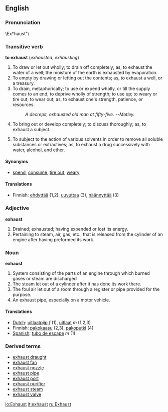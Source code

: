 ==English==
===Pronunciation===

\Ex*haust"\

===Transitive verb===
'''to exhaust'''  (''exhausted'', ''exhausting'')
# To draw or let out wholly; to drain off completely; as, to exhaust the water of a well; the moisture of the earth is exhausted by evaporation.
# To empty by drawing or letting out the contents; as, to exhaust a well, or a treasury.
# To drain, metaphorically; to use or expend wholly, or till the supply comes to an end; to deprive wholly of strength; to use up; to weary or tire out; to wear out; as, to exhaust one's strength, patience, or resources.
#:''A decrepit, exhausted old man at fifty-five. --Motley.''
# To bring out or develop completely; to discuss thoroughly; as, to exhaust a subject.
#{{chemistry}} To subject to the action of various solvents in order to remove all soluble substances or extractives; as, to exhaust a drug successively with water, alcohol, and ether.

====Synonyms====
* [[spend]], [[consume]], [[tire out]], [[weary]]

====Translations====
*Finnish: [[ehdyttää]] (1,2), [[uuvuttaa]] (3), [[näännyttää]] (3)

===Adjective===
'''exhaust'''
# Drained; exhausted; having expended or lost its energy.
# Pertaining to steam, air, gas, etc., that is released from the cylinder of an engine after having preformed its work.

===Noun===
'''exhaust'''
# System consisting of the parts of an engine through which burned gases or steam are discharged 
# The steam let out of a cylinder after it has done its work there.
# The foul air let out of a room through a register or pipe provided for the purpose.
# An exhaust pipe, especially on a motor vehicle.

====Translations====
*[[Dutch]]: [[uitlaatpijp]] ''f'' (1), [[uitlaat]] ''m'' (1,2,3)
*Finnish: [[pakokaasu]] (2,3), [[pakoputki]] (4)
*[[Spanish]]: [[tubo de escape]] ''m'' (1)

===Derived terms===
*[[exhaust draught]]
*[[exhaust fan]]
*[[exhaust nozzle]]
*[[exhaust pipe]]
*[[exhaust port]]
*[[exhaust purifier]]
*[[exhaust steam]]
*[[exhaust valve]]

[[io:Exhaust]]
[[it:exhaust]]
[[ru:Exhaust]]